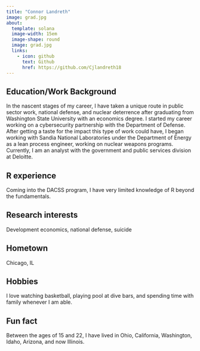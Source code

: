 ```yaml
---
title: "Connor Landreth"
image: grad.jpg
about:
  template: solana
  image-width: 15em
  image-shape: round
  image: grad.jpg
  links:
    - icon: github
      text: Github
      href: https://github.com/Cjlandreth18
---
```


## Education/Work Background
In the nascent stages of my career, I have taken a unique route in public sector work, national defense, and nuclear deterrence after graduating from Washington State University with an economics degree. I started my career working on a cybersecurity partnership with the Department of Defense. After getting a taste for the impact this type of work could have, I began working with Sandia National Laboratories under the Department of Energy as a lean process engineer, working on nuclear weapons programs. Currently, I am an analyst with the government and public services division at Deloitte.

## R experience
Coming into the DACSS program, I have very limited knowledge of R beyond the fundamentals. 

## Research interests
Development economics, national defense, suicide

## Hometown
Chicago, IL

## Hobbies
I love watching basketball, playing pool at dive bars, and spending time with family whenever I am able.

## Fun fact
Between the ages of 15 and 22, I have lived in Ohio, California, Washington, Idaho, Arizona, and now Illinois. 
